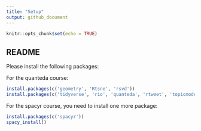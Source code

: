 ```yaml
---
title: "Setup"
output: github_document
---
```


```r
knitr::opts_chunk$set(echo = TRUE)
```

## README

Please install the following packages:

For the quanteda course:

```r
install.packages(c('geometry', 'Rtsne', 'rsvd'))
install.packages(c('tidyverse', 'rio', 'quanteda', 'rtweet', 'topicmodels', 'stm'))
```

For the spacyr course, you need to install one more package:

```r
install.packages(c('spacyr'))
spacy_install()
```

